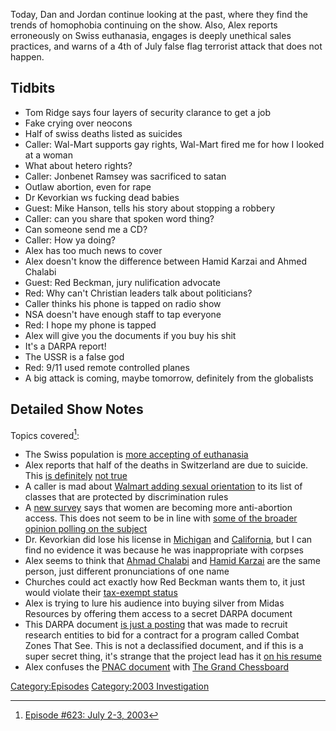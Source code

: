{{DEFAULTSORT:
    #_EPISODE_0623:July 2-3, 2003
}}{{Episode
    | title             = July 2-3, 2003
    | caption           = [https://knowledgefight.libsyn.com/623-july-2-3-2003 Listen to this episode on Libsyn]
    | episodeNumber     = 623
    | length            = 01:14:36
    | airDate           = December 2, 2021
    | coverageStartDate = July 2, 2003
    | coverageEndDate   = July 3, 2003
    | episodeType       = [[:Category:2003 Investigation|2003 Investigation]]
    | appearance        = [[Tom Ridge]], [[Jonbenet Ramsey]], [[Mike Hanson]], [[Hamid Karzai]], [[Ahmed Chalabi]], [[Red Beckman]]
    | oocDrop           = It's Hades on earth, thanks for the call
    | previousEpisode   = [[622: June 30-July 1, 2003]]
    | nextEpisode       = [[624: November 30, 2021]]
}}

{{Stub}}

Today, Dan and Jordan continue looking at the past, where they find the trends of homophobia continuing on the show.  Also, Alex reports erroneously on Swiss euthanasia, engages is deeply unethical sales practices, and warns of a 4th of July false flag terrorist attack that does not happen.

==Tidbits==

*Tom Ridge says four layers of security clarance to get a job
*Fake crying over neocons
*Half of swiss deaths listed as suicides
*Caller: Wal-Mart supports gay rights, Wal-Mart fired me for how I looked at a woman
*What about hetero rights?
*Caller: Jonbenet Ramsey was sacrificed to satan
*Outlaw abortion, even for rape
*Dr Kevorkian ws fucking dead babies
*Guest: Mike Hanson, tells his story about stopping a robbery
*Caller: can you share that spoken word thing?
*Can someone send me a CD?
*Caller: How ya doing?
*Alex has too much news to cover
*Alex doesn't know the difference between Hamid Karzai and Ahmed Chalabi
*Guest: Red Beckman, jury nulification advocate
*Red: Why can't Christian leaders talk about politicians?
*Caller thinks his phone is tapped on radio show
*NSA doesn't have enough staff to tap everyone
*Red: I hope my phone is tapped
*Alex will give you the documents if you buy his shit
*It's a DARPA report!
*The USSR is a false god
*Red: 9/11 used remote controlled planes
*A big attack is coming, maybe tomorrow, definitely from the globalists

==Detailed Show Notes==

Topics covered<ref>[https://knowledgefight.com/research/2021/12/2/episode-623-july-2-3-2003 Episode #623: July 2-3, 2003]</ref>:

*The Swiss population is [https://www.swissinfo.ch/eng/swiss-more-tolerant-of-euthanasia/3368434 more accepting of euthanasia]
*Alex reports that half of the deaths in Switzerland are due to suicide. This [https://www.ncbi.nlm.nih.gov/pmc/articles/PMC1125125/ is definitely] [https://www.thelancet.com/pb-assets/Lancet/extras/03art3298web.pdf not true]
*A caller is mad about [https://www.nytimes.com/2003/07/02/us/wal-mart-sets-a-new-policy-that-protects-gay-workers.html Walmart adding sexual orientation] to its list of classes that are protected by discrimination rules
*A [https://www.washingtontimes.com/news/2003/jul/1/20030701-115636-9509r/ new survey] says that women are becoming more anti-abortion access. This does not seem to be in line with [https://www.pewresearch.org/fact-tank/2021/05/06/about-six-in-ten-americans-say-abortion-should-be-legal-in-all-or-most-cases/ some of the broader] [https://news.gallup.com/poll/245618/abortion-trends-gender.aspx opinion polling on the subject]
*Dr. Kevorkian did lose his license in [https://www.nytimes.com/1991/11/21/us/michigan-board-suspends-license-of-doctor-who-aided-in-suicides.html Michigan] and [https://www.nytimes.com/1993/04/28/us/doctor-who-aided-suicides-loses-license-in-california.html California], but I can find no evidence it was because he was inappropriate with corpses
*Alex seems to think that [https://www.nytimes.com/2015/11/04/world/middleeast/ahmad-chalabi-iraq-dead.html Ahmad Chalabi] and [https://www.nytimes.com/topic/person/hamid-karzai Hamid Karzai] are the same person, just different pronunciations of one name
*Churches could act exactly how Red Beckman wants them to, it just would violate their [https://www.irs.gov/charities-non-profits/charitable-organizations/the-restriction-of-political-campaign-intervention-by-section-501c3-tax-exempt-organizations%20 tax-exempt status]
*Alex is trying to lure his audience into buying silver from Midas Resources by offering them access to a secret DARPA document
*This DARPA document [https://web.archive.org/web/20030803074459/http://dtsn.darpa.mil/ixo/solicitations/cts/index.htm is just a posting] that was made to recruit research entities to bid for a contract for a program called Combat Zones That See. This is not a declassified document, and if this is a super secret thing, it's strange that the project lead has it [https://www.linkedin.com/in/thomas-strat-phd-a43461b on his resume]
*Alex confuses the [https://web.archive.org/web/20130817122719/http://www.newamericancentury.org/RebuildingAmericasDefenses.pdf PNAC document] with [http://www.takeoverworld.info/Grand_Chessboard.pdf The Grand Chessboard]

[[Category:Episodes]]
[[Category:2003 Investigation]]